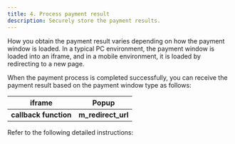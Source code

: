 ```yaml
---
title: 4. Process payment result
description: Securely store the payment results.
---
```



How you obtain the payment result varies depending on how the payment window is loaded. In a typical PC environment, the payment window is loaded into an iframe, and in a mobile environment, it is loaded by redirecting to a new page.

When the payment process is completed successfully, you can receive the payment result based on the payment window type as follows:

|        iframe       |        Popup       |
|:-------------------:|:------------------:|
|**callback function**|**m\_redirect\_url**|

Refer to the following detailed instructions:

<ContentRef slug="/en/iframe" />

<ContentRef slug="/en/redirect" />
